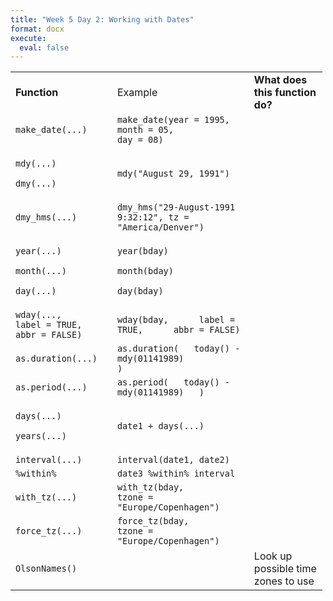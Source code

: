 ```yaml
---
title: "Week 5 Day 2: Working with Dates"
format: docx
execute: 
  eval: false
---
```


+---------------------------------------------------+--------------------------------------------------------------------+------------------------------------+
| **Function**                                      | Example                                                            | **What does this function do?**    |
+---------------------------------------------------+--------------------------------------------------------------------+------------------------------------+
| `make_date(...)`                                  | `make_date(year = 1995,           month = 05,           day = 08)` |                                    |
+---------------------------------------------------+--------------------------------------------------------------------+------------------------------------+
| `mdy(...)`                                        | `mdy("August 29, 1991")`                                           |                                    |
|                                                   |                                                                    |                                    |
| `dmy(...)`                                        |                                                                    |                                    |
+---------------------------------------------------+--------------------------------------------------------------------+------------------------------------+
| `dmy_hms(...)`                                    | `dmy_hms("29-August-1991 9:32:12", tz = "America/Denver")`         |                                    |
+---------------------------------------------------+--------------------------------------------------------------------+------------------------------------+
| `year(...)`                                       | `year(bday)`                                                       |                                    |
|                                                   |                                                                    |                                    |
| `month(...)`                                      | `month(bday)`                                                      |                                    |
|                                                   |                                                                    |                                    |
| `day(...)`                                        | `day(bday)`                                                        |                                    |
+---------------------------------------------------+--------------------------------------------------------------------+------------------------------------+
| `wday(...,      label = TRUE,      abbr = FALSE)` | `wday(bday,      label = TRUE,      abbr = FALSE)`                 |                                    |
+---------------------------------------------------+--------------------------------------------------------------------+------------------------------------+
| `as.duration(...)`                                | `as.duration(   today() - mdy(01141989)             )`             |                                    |
+---------------------------------------------------+--------------------------------------------------------------------+------------------------------------+
| `as.period(...)`                                  | `as.period(   today() - mdy(01141989)   )`                         |                                    |
+---------------------------------------------------+--------------------------------------------------------------------+------------------------------------+
| `days(...)`                                       | `date1 + days(...)`                                                |                                    |
|                                                   |                                                                    |                                    |
| `years(...)`                                      |                                                                    |                                    |
+---------------------------------------------------+--------------------------------------------------------------------+------------------------------------+
| `interval(...)`                                   | `interval(date1, date2)`                                           |                                    |
+---------------------------------------------------+--------------------------------------------------------------------+------------------------------------+
| `%within%`                                        | `date3 %within% interval`                                          |                                    |
+---------------------------------------------------+--------------------------------------------------------------------+------------------------------------+
| `with_tz(...)`                                    | `with_tz(bday,         tzone = "Europe/Copenhagen")`               |                                    |
+---------------------------------------------------+--------------------------------------------------------------------+------------------------------------+
| `force_tz(...)`                                   | `force_tz(bday,         tzone = "Europe/Copenhagen")`              |                                    |
+---------------------------------------------------+--------------------------------------------------------------------+------------------------------------+
| `OlsonNames()`                                    |                                                                    | Look up possible time zones to use |
+---------------------------------------------------+--------------------------------------------------------------------+------------------------------------+
